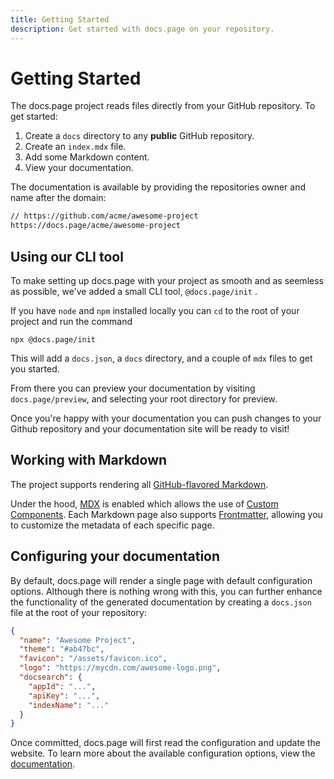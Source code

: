 ```yaml
---
title: Getting Started
description: Get started with docs.page on your repository.
---
```


# Getting Started

The docs.page project reads files directly from your GitHub repository. To get started:

1. Create a `docs` directory to any **public** GitHub repository.
2. Create an `index.mdx` file.
3. Add some Markdown content.
4. View your documentation.

The documentation is available by providing the repositories owner and name after the domain:

```txt
// https://github.com/acme/awesome-project
https://docs.page/acme/awesome-project
```

## Using our CLI tool

To make setting up docs.page with your project as smooth and as seemless as possible, we've added a small CLI tool, `@docs.page/init` .

If you have `node` and `npm` installed locally you can `cd` to the root of your project and run the command

```
npx @docs.page/init
```

This will add a `docs.json`, a `docs` directory, and a couple of `mdx` files to get you started.

From there you can preview your documentation by visiting `docs.page/preview`, and selecting your root directory for preview.

Once you're happy with your documentation you can push changes to your Github repository and your documentation site will be ready to visit!

## Working with Markdown

The project supports rendering all [GitHub-flavored Markdown](https://github.com/adam-p/markdown-here/wiki/Markdown-Cheatsheet).

Under the hood, [MDX](https://github.com/mdx-js/mdx) is enabled which allows the use of [Custom Components](/components). Each Markdown
page also supports [Frontmatter](/frontmatter), allowing you to customize the metadata of each specific page.

## Configuring your documentation

By default, docs.page will render a single page with default configuration options. Although there is nothing wrong with this, you can
further enhance the functionality of the generated documentation by creating a `docs.json` file at the root of your repository:

```json title=docs.json
{
  "name": "Awesome Project",
  "theme": "#ab47bc",
  "favicon": "/assets/favicon.ico",
  "logo": "https://mycdn.com/awesome-logo.png",
  "docsearch": {
    "appId": "...",
    "apiKey": "...",
    "indexName": "..."
  }
}
```

Once committed, docs.page will first read the configuration and update the website. To learn more about the
available configuration options, view the [documentation](/configuration).
